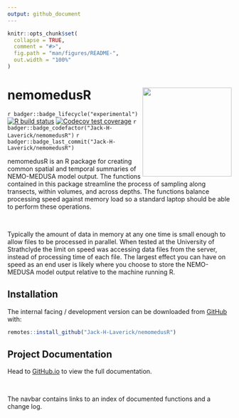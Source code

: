 ```yaml
---
output: github_document
---
```


<!-- README.md is generated from README.Rmd. Please edit that file -->

```r
knitr::opts_chunk$set(
  collapse = TRUE,
  comment = "#>",
  fig.path = "man/figures/README-",
  out.width = "100%"
)
```

# nemomedusR <a href='https://jack-h-laverick.github.io/nemomedusR'><img src='man/figures/logo.png' align="right" height="200"/></a>

<!-- badges: start -->
`r badger::badge_lifecycle("experimental")`
[![R build status](https://github.com/Jack-H-Laverick/nemomedusR/workflows/R-CMD-check/badge.svg)](https://github.com/Jack-H-Laverick/nemomedusR/actions)
[![Codecov test coverage](https://codecov.io/gh/Jack-H-Laverick/nemomedusR/branch/master/graph/badge.svg)](https://codecov.io/gh/Jack-H-Laverick/nemomedusR?branch=master)
`r badger::badge_codefactor("Jack-H-Laverick/nemomedusR")`
`r badger::badge_last_commit("Jack-H-Laverick/nemomedusR")`
<!-- badges: end -->

nemomedusR is an R package for creating common spatial and temporal summaries of NEMO-MEDUSA model output. The functions contained in this package streamline the process of sampling along transects, within volumes, and across depths. The functions balance processing speed against memory load so a standard laptop should be able to perform these operations. 

<br/>

Typically the amount of data in memory at any one time is small enough to allow files to be processed in parallel. When tested at the University of Strathclyde the limit on speed was accessing data files from the server, instead of processing time of each file. The largest effect you can have on speed as an end user is likely where you choose to store the NEMO-MEDUSA model output relative to the machine running R.

## Installation

The internal facing / development version can be downloaded from [GitHub](https://github.com/) with:

``` r
remotes::install_github("Jack-H-Laverick/nemomedusR")
```

## Project Documentation

Head to [GitHub.io](https://jack-h-laverick.github.io/nemomedusR/index.html) to view the full documentation.

<br/>

The navbar contains links to an index of documented functions and a change log. 
